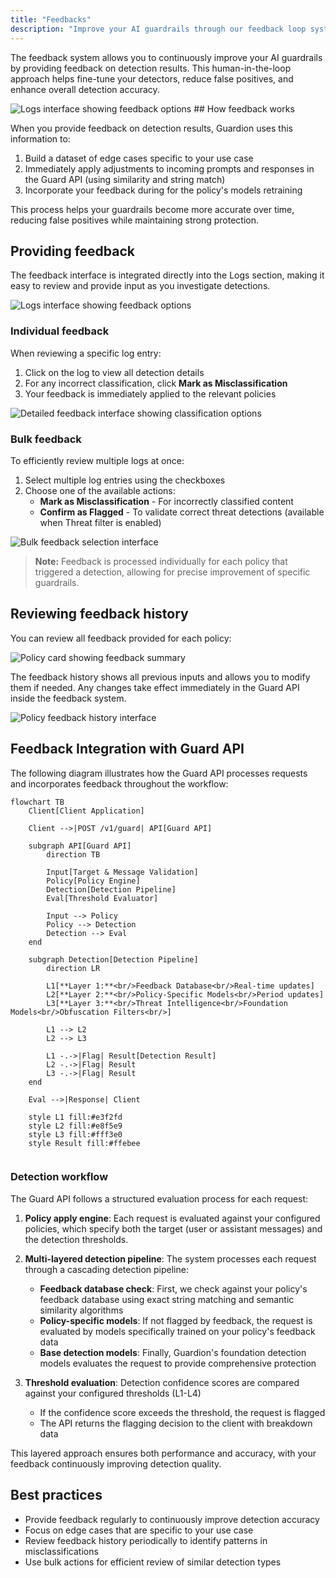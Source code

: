```yaml
---
title: "Feedbacks"
description: "Improve your AI guardrails through our feedback loop system."
---
```


The feedback system allows you to continuously improve your AI guardrails by providing feedback on detection results. This human-in-the-loop approach helps fine-tune your detectors, reduce false positives, and enhance overall detection accuracy.


<Frame>
  <img src="/images/log-feedback-mark-dialog.png" alt="Logs interface showing feedback options" />
</Frame>
## How feedback works

When you provide feedback on detection results, Guardion uses this information to:

1. Build a dataset of edge cases specific to your use case
2. Immediately apply adjustments to incoming prompts and responses in the Guard API (using similarity and string match)
3. Incorporate your feedback during for the policy's models retraining


This process helps your guardrails become more accurate over time, reducing false positives while maintaining strong protection.


## Providing feedback

The feedback interface is integrated directly into the Logs section, making it easy to review and provide input as you investigate detections.

<Frame>
  <img src="/images/feedbacks.png" alt="Logs interface showing feedback options" />
</Frame>

### Individual feedback

When reviewing a specific log entry:

1. Click on the log to view all detection details
2. For any incorrect classification, click **Mark as Misclassification**
3. Your feedback is immediately applied to the relevant policies

<Frame>
  <img src="/images/feedback-misclassification.png" alt="Detailed feedback interface showing classification options" />
</Frame>

### Bulk feedback

To efficiently review multiple logs at once:

1. Select multiple log entries using the checkboxes
2. Choose one of the available actions:
   - **Mark as Misclassification** - For incorrectly classified content
   - **Confirm as Flagged** - To validate correct threat detections (available when Threat filter is enabled)

<Frame>
  <img src="/images/feedback-bulk-mark-2.png" alt="Bulk feedback selection interface" />
</Frame>

> **Note:** Feedback is processed individually for each policy that triggered a detection, allowing for precise improvement of specific guardrails.

## Reviewing feedback history

You can review all feedback provided for each policy:

<Frame>
  <img src="/images/policy-card.png" alt="Policy card showing feedback summary" />
</Frame>

The feedback history shows all previous inputs and allows you to modify them if needed. Any changes take effect immediately in the Guard API inside the feedback system.

<Frame>
  <img src="/images/policy-dataset.png" alt="Policy feedback history interface" />
</Frame>



## Feedback Integration with Guard API

The following diagram illustrates how the Guard API processes requests and incorporates feedback throughout the workflow:

```mermaid
flowchart TB
    Client[Client Application]
    
    Client -->|POST /v1/guard| API[Guard API]
    
    subgraph API[Guard API]
        direction TB
        
        Input[Target & Message Validation]
        Policy[Policy Engine]
        Detection[Detection Pipeline]
        Eval[Threshold Evaluator]
        
        Input --> Policy
        Policy --> Detection
        Detection --> Eval
    end
    
    subgraph Detection[Detection Pipeline]
        direction LR
        
        L1[**Layer 1:**<br/>Feedback Database<br/>Real-time updates]
        L2[**Layer 2:**<br/>Policy-Specific Models<br/>Period updates]
        L3[**Layer 3:**<br/>Threat Intelligence<br/>Foundation Models<br/>Obfuscation Filters<br/>]
        
        L1 --> L2
        L2 --> L3
        
        L1 -.->|Flag| Result[Detection Result]
        L2 -.->|Flag| Result
        L3 -.->|Flag| Result
    end
    
    Eval -->|Response| Client
    
    style L1 fill:#e3f2fd
    style L2 fill:#e8f5e9
    style L3 fill:#fff3e0
    style Result fill:#ffebee
    
```


### Detection workflow

The Guard API follows a structured evaluation process for each request:

1. **Policy apply engine**: Each request is evaluated against your configured policies, which specify both the target (user or assistant messages) and the detection thresholds.

2. **Multi-layered detection pipeline**: The system processes each request through a cascading detection pipeline:
   - **Feedback database check**: First, we check against your policy's feedback database using exact string matching and semantic similarity algorithms
   - **Policy-specific models**: If not flagged by feedback, the request is evaluated by models specifically trained on your policy's feedback data
   - **Base detection models**: Finally, Guardion's foundation detection models evaluates the request to provide comprehensive protection

3. **Threshold evaluation**: Detection confidence scores are compared against your configured thresholds (L1-L4)
   - If the confidence score exceeds the threshold, the request is flagged
   - The API returns the flagging decision to the client with breakdown data

This layered approach ensures both performance and accuracy, with your feedback continuously improving detection quality.


## Best practices

- Provide feedback regularly to continuously improve detection accuracy
- Focus on edge cases that are specific to your use case
- Review feedback history periodically to identify patterns in misclassifications
- Use bulk actions for efficient review of similar detection types

